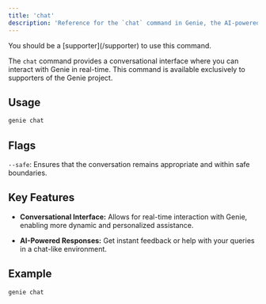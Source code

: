 ```yaml
---
title: 'chat'
description: 'Reference for the `chat` command in Genie, the AI-powered CLI companion.'
---
```


<Info>
You should be a [supporter](/supporter) to use this command.
</Info>

The `chat` command provides a conversational interface where you can interact with Genie in real-time. This command is available exclusively to supporters of the Genie project.


## Usage

```bash
genie chat
```

## Flags

`--safe`: Ensures that the conversation remains appropriate and within safe boundaries.

## Key Features

- **Conversational Interface:** Allows for real-time interaction with Genie, enabling more dynamic and personalized assistance.

- **AI-Powered Responses:** Get instant feedback or help with your queries in a chat-like environment.

## Example

```bash
genie chat
```
